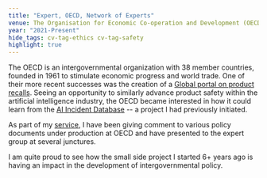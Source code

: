 ```yaml
---
title: "Expert, OECD, Network of Experts"
venue: The Organisation for Economic Co-operation and Development (OECD)
year: "2021-Present"
hide_tags: cv-tag-ethics cv-tag-safety
highlight: true
---
```


The OECD is an intergovernmental organization with 38 member countries, founded in 1961 to stimulate economic progress and world trade.
One of their more recent successes was the creation of a [Global portal on product recalls](https://globalrecalls.oecd.org/#/). Seeing
an opportunity to similarly advance product safety within the artificial intelligence industry, the OECD became interested in how
it could learn from the [AI Incident Database](https://incidentdatabase.ai/) -- a project I had previously initiated.

As part of my [service](https://oecd.ai/en/community/sean-mcgregor), I have been giving comment to various policy documents under production at OECD and have presented to the expert
group at several junctures.

I am quite proud to see how the small side project I started 6+ years ago is having an impact in the development of intergovernmental policy.
